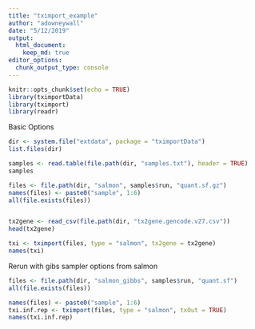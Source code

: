 ```yaml
---
title: "tximport_example"
author: "adowneywall"
date: "5/12/2019"
output: 
  html_document: 
    keep_md: true
editor_options: 
  chunk_output_type: console
---
```


```r
knitr::opts_chunk$set(echo = TRUE)
library(tximportData)
library(tximport)
library(readr)
```

Basic Options
```r
dir <- system.file("extdata", package = "tximportData")
list.files(dir)

samples <- read.table(file.path(dir, "samples.txt"), header = TRUE)
samples

files <- file.path(dir, "salmon", samples$run, "quant.sf.gz")
names(files) <- paste0("sample", 1:6)
all(file.exists(files))


tx2gene <- read_csv(file.path(dir, "tx2gene.gencode.v27.csv"))
head(tx2gene)

txi <- tximport(files, type = "salmon", tx2gene = tx2gene)
names(txi)
```
  
Rerun with gibs sampler options from salmon  
```r
files <- file.path(dir, "salmon_gibbs", samples$run, "quant.sf")
all(file.exists(files))

names(files) <- paste0("sample", 1:6)
txi.inf.rep <- tximport(files, type = "salmon", txOut = TRUE)
names(txi.inf.rep)

```